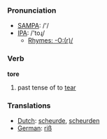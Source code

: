 === Pronunciation ===
*[[w:SAMPA|SAMPA]]: /'/
*[[w:IPA|IPA]]: /'toɻ/
**[[Rhymes:English:-O:(r)/|Rhymes: -O:(r)/]]
=== Verb ===

'''tore'''

# past tense of to [[tear]]

=== Translations ===
*[[Dutch]]: [[scheurde]], [[scheurden]]
*[[German]]: [[riß]]